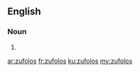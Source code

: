 ==English==

===Noun===
{{head|en|plural}}

# {{plural of|zufolo|lang=en|nocat=1}}

[[ar:zufolos]]
[[fr:zufolos]]
[[ku:zufolos]]
[[my:zufolos]]
